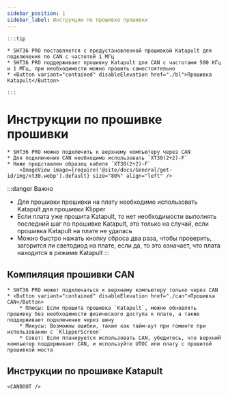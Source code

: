 ```yaml
---
sidebar_position: 1
sidebar_label: Инструкции по прошивке прошивки
---
```









    :::tip

    * SHT36 PRO поставляется с предустановленной прошивкой Katapult для подключения по CAN с частотой 1 МГц
    * SHT36 PRO поддерживает прошивку Katapult для CAN с частотами 500 КГц и 1 МГц, при необходимости можно прошить самостоятельно
    * <Button variant="contained" disableElevation href="./bl">Прошивка Katapult</Button>

    :::

# Инструкции по прошивке прошивки

    * SHT36 PRO можно подключить к верхнему компьютеру через CAN
    * Для подключения CAN необходимо использовать `XT30(2+2)-F`
    * Ниже представлен образец кабеля `XT30(2+2)-F`
        <ImageView image={require('@site/docs/General/get-id/img/xt30.webp').default} size="80%" align="left" />

:::danger Важно
* Для прошивки прошивки на плату необходимо использовать Katapult для прошивки Klipper
* Если плата уже прошита Katapult, то нет необходимости выполнять последний шаг по прошивке Katapult, это только на случай, если прошивка Katapult на плате не удалась
* Можно быстро нажать кнопку сброса два раза, чтобы проверить, загорится ли светодиод на плате, если да, то это означает, что плата находится в режиме Katapult
:::

## Компиляция прошивки CAN

    * SHT36 PRO может подключаться к верхнему компьютеру только через CAN
    * <Button variant="contained" disableElevation href="./can">Прошивка CAN</Button>
        * Плюсы: Если прошита прошивка `Katapult`, можно обновлять прошивку без необходимости физического доступа к плате, а также поддерживает подключение через шину
        * Минусы: Возможны ошибки, такие как тайм-аут при гоминге при использовании с `KlipperScreen`
        * Совет: Если планируется использовать CAN, убедитесь, что верхний компьютер поддерживает CAN, и используйте UTOC или плату с прошитой прошивкой моста

## Инструкции по прошивке Katapult
    
    <CANBOOT />